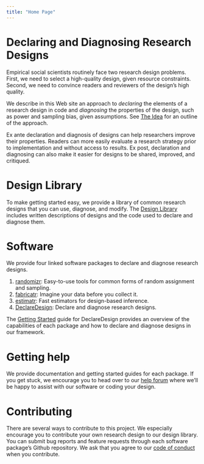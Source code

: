 ```yaml
---
title: "Home Page"
---
```

# Declaring and Diagnosing Research Designs

Empirical social scientists routinely face two research design problems. First, we need to select
a high-quality design, given resource constraints. Second, we need to convince readers and
reviewers of the design’s high quality. 

We describe in this Web site an approach to *declaring* the elements of a research design in 
code and *diagnosing* the properties of the design, such as power and sampling bias, given 
assumptions. See [The Idea](/idea) for an outline of the approach.

Ex ante declaration and diagnosis of designs can help researchers improve their
properties. Readers can more easily evaluate a research strategy prior to implementation
and without access to results. Ex post, declaration and diagnosing can also make it easier for 
designs to be shared, improved, and critiqued.

# Design Library

To make getting started easy, we provide a library of common research designs that you can use, 
diagnose, and modify. The [Design Library](/library) includes written descriptions of designs
and the code used to declare and diagnose them.

# Software

We provide four linked software packages to declare and diagnose research designs.

1. [randomizr](/R/randomizr): Easy-to-use tools for common forms of random assignment and sampling.
2. [fabricatr](/R/fabricatr): Imagine your data before you collect it.
3. [estimatr](/R/estimatr): Fast estimators for design-based inference.
4. [DeclareDesign](/R/DeclareDesign): Declare and diagnose research designs.

The [Getting Started](/R/DeclareDesign) guide for DeclareDesign provides an overview of
the capabilities of each package and how to declare and diagnose designs in our framework.

# Getting help

We provide documentation and getting started guides for each package. If you get stuck, we 
encourage you to head over to our [help forum](http://discuss.declaredesign.org) where
we'll be happy to assist with our software or coding your design.

# Contributing

There are several ways to contribute to this project. We especially encourage you to 
contribute your own research design to our design library. You can submit bug reports and feature
requests through each software package's Github repository. We ask that you agree to our 
[code of conduct](/conduct) when you contribute.

